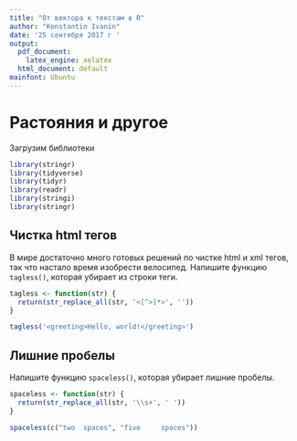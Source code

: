 ```yaml
---
title: "От вектора к текстам в R"
author: "Konstantin Ivanin"
date: '25 сентября 2017 г '
output:
  pdf_document: 
    latex_engine: xelatex
  html_document: default
mainfont: Ubuntu  
---
```


# Растояния и другое

Загрузим библиотеки
```r
library(stringr)
library(tidyverse)
library(tidyr)
library(readr)
library(stringi)
library(stringr)
```

## Чистка html тегов
В мире достаточно много готовых решений по чистке html и xml тегов, так что настало время изобрести велосипед. Напишите функцию `tagless()`, которая убирает из строки теги.
```r
tagless <- function(str) {
  return(str_replace_all(str, '<[^>]*>', ''))
}

tagless('<greeting>Hello, world!</greeting>')
```

## Лишние пробелы
Напишите функцию `spaceless()`, которая убирает лишние пробелы.
```r
spaceless <- function(str) {
  return(str_replace_all(str, '\\s+', ' '))
}

spaceless(c("two  spaces", "five     spaces"))
```










